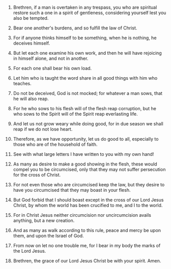 
1. Brethren, if a man is overtaken in any trespass, you who are spiritual restore such a one in a spirit of gentleness, considering yourself lest you also be tempted.

2. Bear one another's burdens, and so fulfill the law of Christ.

3. For if anyone thinks himself to be something, when he is nothing, he deceives himself.

4. But let each one examine his own work, and then he will have rejoicing in himself alone, and not in another.

5. For each one shall bear his own load.

6. Let him who is taught the word share in all good things with him who teaches.

7. Do not be deceived, God is not mocked; for whatever a man sows, that he will also reap.

8. For he who sows to his flesh will of the flesh reap corruption, but he who sows to the Spirit will of the Spirit reap everlasting life.

9. And let us not grow weary while doing good, for in due season we shall reap if we do not lose heart.

10. Therefore, as we have opportunity, let us do good to all, especially to those who are of the household of faith.

11. See with what large letters I have written to you with my own hand!

12. As many as desire to make a good showing in the flesh, these would compel you to be circumcised, only that they may not suffer persecution for the cross of Christ.

13. For not even those who are circumcised keep the law, but they desire to have you circumcised that they may boast in your flesh.

14. But God forbid that I should boast except in the cross of our Lord Jesus Christ, by whom the world has been crucified to me, and I to the world.

15. For in Christ Jesus neither circumcision nor uncircumcision avails anything, but a new creation.

16. And as many as walk according to this rule, peace and mercy be upon them, and upon the Israel of God.

17. From now on let no one trouble me, for I bear in my body the marks of the Lord Jesus.

18. Brethren, the grace of our Lord Jesus Christ be with your spirit. Amen.



